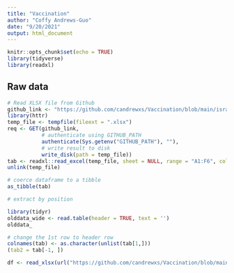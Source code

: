 ```yaml
---
title: "Vaccination"
author: "Coffy Andrews-Guo"
date: "9/20/2021"
output: html_document
---
```


```r
knitr::opts_chunk$set(echo = TRUE)
library(tidyverse)
library(readxl)
```

## Raw data


```r
# Read XLSX file from Github
github_link <- "https://github.com/candrewxs/Vaccination/blob/main/israeli_vaccination_data_analysis_start.xlsx?raw=true"
library(httr)
temp_file <- tempfile(fileext = ".xlsx")
req <- GET(github_link, 
           # authenticate using GITHUB_PATH
           authenticate(Sys.getenv("GITHUB_PATH"), ""),
           # write result to disk
           write_disk(path = temp_file))
tab <- readxl::read_excel(temp_file, sheet = NULL, range = "A1:F6", col_names = FALSE)
unlink(temp_file)

# coerce dataframe to a tibble
as_tibble(tab)

# extract by position

```




```r
library(tidyr)
olddata_wide <- read.table(header = TRUE, text = '')
olddata_
```





```r
# change the 1st row to header row
colnames(tab) <- as.character(unlist(tab[1,]))
(tab2 = tab[-1, ])

```



```r
df <- read_xlsx(url("https://github.com/candrewxs/Vaccination/blob/main/israeli_vaccination_data_analysis_start.xlsx?raw=true"), sheet = NULL, range = "A1:F6", col_names = FALSE, col_types = "guess", na = "", trim_ws = TRUE, skip = 0)
```



